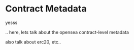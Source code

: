 # Contract Metadata

yesss

.. here, lets talk about the opensea contract-level metadata

also talk about erc20, etc..

